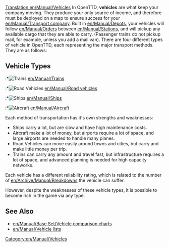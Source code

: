 [[Translation:en/Manual/Vehicles]]
In OpenTTD, '''vehicles''' are what keep your company moving. They produce your only source of income, and therefore must be deployed on a map to ensure success for your [[en/Manual/Transport company]]. Built in [[en/Manual/Depots]], your vehicles will follow [[en/Manual/Orders]] between [[en/Manual/Stations]], and will pickup any available cargo that they are able to carry. (Passenger trains do not pickup mail, for example, unless you add a mail van). There are four different types of vehicle in OpenTTD, each representing the major transport methods. They are as follows:

== Vehicle Types ==
:*[[File:en/Manual/Manual html m16a497ce.png|Trains]] [[en/Manual/Trains]]
:*[[File:en/Manual/Manual html m3518e48c.png|Road Vehicles]] [[en/Manual/Road vehicles]]
:*[[File:en/Manual/Manual html 53123a33.png|Ships]] [[en/Manual/Ships]]
:*[[File:en/Manual/Manual html 442702e6.png|Aircraft]] [[en/Manual/Aircraft]]

Each method of transportation has it's own strengths and weaknesses:
*Ships carry a lot, but are slow and have high maintenance costs.
*Aircraft make a lot of money, but airports require a lot of space, and large airports are needed to handle many planes.
*Road Vehicles can move easily around towns and cities, but carry and make little money per trip.
*Trains can carry any amount and travel fast, but infrastructure requires a lot of space, and advanced planning is needed for high capacity networks.

Each vehicle has a different reliability rating, which is related to the number of [[en/Archive/Manual/Breakdowns]] the vehicle can suffer. 

However, despite the weaknesses of these vehicle types, it is possible to become rich in the game via any type.

==See Also==
*[[en/Manual/Base Set/Vehicle comparison charts]]
*[[en/Manual/Vehicle lists]]
[[Category:en/Manual/Vehicles]]